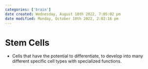 ```yaml
---
categories: ['brain']
date created: Wednesday, August 10th 2022, 7:05:02 pm
date modified: Monday, October 10th 2022, 2:02:16 pm
---
```


# Stem Cells
- Cells that have the potential to differentiate, to develop into many different specific cell types with specialized functions.



